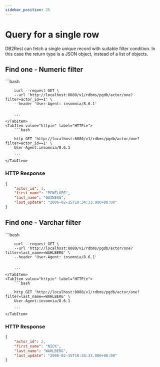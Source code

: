 ```yaml
---
sidebar_position: 25
---
```



# Query for a single row

DB2Rest can fetch a single unique record with suitable filter condition. In this case the return type is a JSON object,
instead of a list of objects.

## Find one - Numeric filter

<Tabs>
    <TabItem value="cURL" label="cURL" default>
        ```bash

        curl --request GET \
        --url 'http://localhost:8080/v1/rdbms/pgdb/actor/one?filter=actor_id==1' \
        --header 'User-Agent: insomnia/8.6.1'


        ```
    </TabItem>
    <TabItem value="httpie" label="HTTPie">
        ```bash

        http GET 'http://localhost:8080/v1/rdbms/pgdb/actor/one?filter=actor_id==1' \
        User-Agent:insomnia/8.6.1

        ```
    </TabItem>

</Tabs>


### HTTP Response
```json lines
{
	"actor_id": 1,
	"first_name": "PENELOPE",
	"last_name": "GUINESS",
	"last_update": "2006-02-15T10:34:33.000+00:00"
}

```


## Find one - Varchar filter

<Tabs>
    <TabItem value="cURL" label="cURL" default>
        ```bash

        curl --request GET \
        --url 'http://localhost:8080/v1/rdbms/pgdb/actor/one?filter=last_name==WAHLBERG' \
        --header 'User-Agent: insomnia/8.6.1'


        ```
    </TabItem>
    <TabItem value="httpie" label="HTTPie">
        ```bash

        http GET 'http://localhost:8080/v1/rdbms/pgdb/actor/one?filter=last_name==WAHLBERG' \
        User-Agent:insomnia/8.6.1

        ```
    </TabItem>

</Tabs>


### HTTP Response
```json lines
{
	"actor_id": 2,
	"first_name": "NICK",
	"last_name": "WAHLBERG",
	"last_update": "2006-02-15T10:34:33.000+00:00"
}

```
